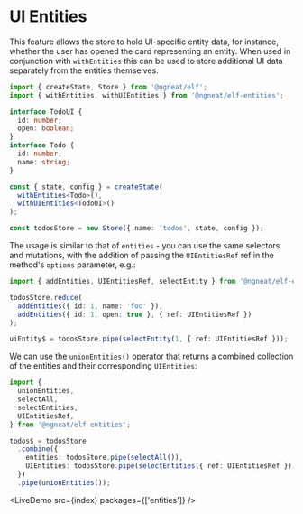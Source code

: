 # UI Entities


This feature allows the store to hold UI-specific entity data, for instance, whether the user has opened the card representing an entity.
When used in conjunction with `withEntities` this can be used to store additional UI data separately from the entities themselves.

```ts
import { createState, Store } from '@ngneat/elf';
import { withEntities, withUIEntities } from '@ngneat/elf-entities';

interface TodoUI {
  id: number;
  open: boolean;
}
interface Todo {
  id: number;
  name: string;
}

const { state, config } = createState(
  withEntities<Todo>(),
  withUIEntities<TodoUI>()
);

const todosStore = new Store({ name: 'todos', state, config });
```

The usage is similar to that of `entities` - you can use the same selectors and mutations, with the addition of passing the
`UIEntitiesRef` ref in the method's `options` parameter, e.g.:

```ts
import { addEntities, UIEntitiesRef, selectEntity } from '@ngneat/elf-entities';

todosStore.reduce(
  addEntities({ id: 1, name: 'foo' }),
  addEntities({ id: 1, open: true }, { ref: UIEntitiesRef })
);

uiEntity$ = todosStore.pipe(selectEntity(1, { ref: UIEntitiesRef }));
```

We can use the `unionEntities()` operator that returns a combined collection of the entities and their corresponding `UIEntities`:

```ts
import {
  unionEntities,
  selectAll,
  selectEntities,
  UIEntitiesRef,
} from '@ngneat/elf-entities';

todos$ = todosStore
  .combine({
    entities: todosStore.pipe(selectAll()),
    UIEntities: todosStore.pipe(selectEntities({ ref: UIEntitiesRef })),
  })
  .pipe(unionEntities());
```

<LiveDemo src={index} packages={['entities']} />